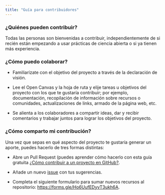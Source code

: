 ```yaml
---
title: "Guía para contribuidores"
---
```


### ¿Quiénes pueden contribuir?

Todas las personas son bienvenidas a contribuir, independientemente de si recién están empezando a usar prácticas de ciencia abierta o si ya tienen más experiencia.

### ¿Cómo puedo colaborar?

-   Familiarízate con el objetivo del proyecto a través de la declaración de visión.

-   Lee el Open Canvas y la hoja de ruta y elije tareas u objetivos del proyecto con los que te gustaría contribuir; por ejemplo, documentación, recopilación de información sobre recursos o comunidades, actualizaciones de links, armado de la página web, etc.

-   Se alienta a los colaboradores a compartir ideas, dar y recibir comentarios y trabajar juntos para lograr los objetivos del proyecto.

### ¿Cómo comparto mi contribución?

Una vez que sepas en qué aspecto del proyecto te gustaría generar un aporte, puedes hacerlo de tres formas distintas:

-   Abre un Pull Request (puedes aprender cómo hacerlo con esta guía gratuita [¿Cómo contribuir a un proyecto en GitHub?](https://docs.github.com/es/pull-requests/collaborating-with-pull-requests/proposing-changes-to-your-work-with-pull-requests/creating-a-pull-request).

-   Añade un nuevo [issue](https://github.com/PatriLoto/first-github-collab/issues) con tus sugerencias.

-   Completa el siguiente formulario para sumar nuevos recursos al repositorio: <https://forms.gle/Ho6UufEDyvT3ukh6A>.
